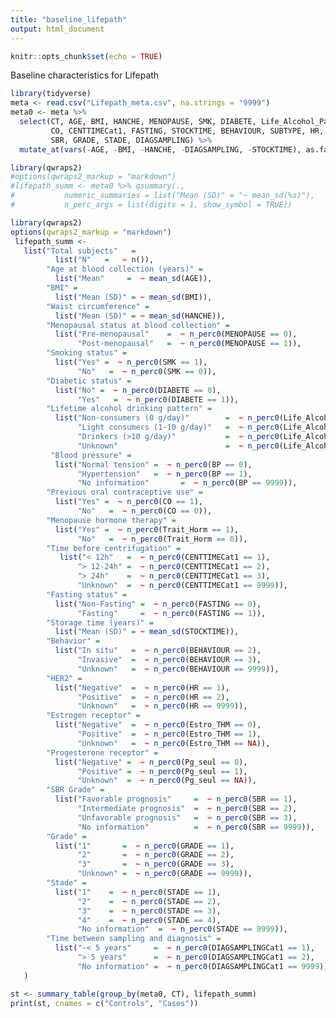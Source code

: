 ```yaml
---
title: "baseline_lifepath"
output: html_document
---
```


```r
knitr::opts_chunk$set(echo = TRUE)
```

Baseline characteristics for Lifepath

```r
library(tidyverse)
meta <- read.csv("Lifepath_meta.csv", na.strings = "9999")
meta0 <- meta %>% 
  select(CT, AGE, BMI, HANCHE, MENOPAUSE, SMK, DIABETE, Life_Alcohol_Pattern_1, BP, Trait_Horm, 
         CO, CENTTIMECat1, FASTING, STOCKTIME, BEHAVIOUR, SUBTYPE, HR, Estro_THM, Pg_seul, 
         SBR, GRADE, STADE, DIAGSAMPLING) %>% 
  mutate_at(vars(-AGE, -BMI, -HANCHE, -DIAGSAMPLING, -STOCKTIME), as.factor)

library(qwraps2)
#options(qwraps2_markup = "markdown")
#lifepath_summ <- meta0 %>% qsummary(.,
#           numeric_summaries = list("Mean (SD)" = "~ mean_sd(%s)"),
#           n_perc_args = list(digits = 1, show_symbol = TRUE))

library(qwraps2)
options(qwraps2_markup = "markdown")
 lifepath_summ <-
   list("Total subjects"   =
          list("N"   =   ~ n()),
        "Age at blood collection (years)" = 
          list("Mean"     =  ~ mean_sd(AGE)),
        "BMI" =
          list("Mean (SD)" = ~ mean_sd(BMI)),
        "Waist circumference" =
          list("Mean (SD)" = ~ mean_sd(HANCHE)),
        "Menopausal status at blood collection" =
          list("Pre-menopausal"    =  ~ n_perc0(MENOPAUSE == 0),
               "Post-menopausal"   =  ~ n_perc0(MENOPAUSE == 1)),
        "Smoking status" =
          list("Yes" =  ~ n_perc0(SMK == 1),
               "No"   =  ~ n_perc0(SMK == 0)),
        "Diabetic status" =
          list("No" =  ~ n_perc0(DIABETE == 0),
               "Yes"   =  ~ n_perc0(DIABETE == 1)),
        "Lifetime alcohol drinking pattern" =
          list("Non-consumers (0 g/day)"        =  ~ n_perc0(Life_Alcohol_Pattern_1 == 0),
               "Light consumers (1-10 g/day)"   =  ~ n_perc0(Life_Alcohol_Pattern_1 == 1),
               "Drinkers (>10 g/day)"           =  ~ n_perc0(Life_Alcohol_Pattern_1 == 2),
               "Unknown"                        =  ~ n_perc0(Life_Alcohol_Pattern_1 == 9999)),
         "Blood pressure" =
          list("Normal tension" =  ~ n_perc0(BP == 0),
               "Hypertension"   =  ~ n_perc0(BP == 1),
               "No information"       =  ~ n_perc0(BP == 9999)),
        "Previous oral contraceptive use" =
          list("Yes" =  ~ n_perc0(CO == 1),
               "No"   =  ~ n_perc0(CO == 0)),
        "Menopause hormone therapy" =
          list("Yes" =  ~ n_perc0(Trait_Horm == 1),
               "No"   =  ~ n_perc0(Trait_Horm == 0)),
        "Time before centrifugation" =
           list("< 12h"   =  ~ n_perc0(CENTTIMECat1 == 1),
               "> 12-24h" =  ~ n_perc0(CENTTIMECat1 == 2),
               "> 24h"    =  ~ n_perc0(CENTTIMECat1 == 3),
               "Unknown"  =  ~ n_perc0(CENTTIMECat1 == 9999)),
        "Fasting status" =
          list("Non-Fasting" =  ~ n_perc0(FASTING == 0),
               "Fasting"     =  ~ n_perc0(FASTING == 1)),
        "Storage time (years)" =
          list("Mean (SD)" = ~ mean_sd(STOCKTIME)),
        "Behavior" =
          list("In situ"   =  ~ n_perc0(BEHAVIOUR == 2),
               "Invasive"  =  ~ n_perc0(BEHAVIOUR == 3),
               "Unknown"   =  ~ n_perc0(BEHAVIOUR == 9999)),
        "HER2" =
          list("Negative"  =  ~ n_perc0(HR == 1),
               "Positive"  =  ~ n_perc0(HR == 2),
               "Unknown"   =  ~ n_perc0(HR == 9999)),
        "Estrogen receptor" =
          list("Negative"  =  ~ n_perc0(Estro_THM == 0),
               "Positive"  =  ~ n_perc0(Estro_THM == 1),
               "Unknown"   =  ~ n_perc0(Estro_THM == NA)),
        "Progesterone receptor" =
          list("Negative" =  ~ n_perc0(Pg_seul == 0),
               "Positive" =  ~ n_perc0(Pg_seul == 1),
               "Unknown"  =  ~ n_perc0(Pg_seul == NA)),
        "SBR Grade" = 
          list("Favorable prognosis"     =  ~ n_perc0(SBR == 1),
               "Intermediate prognosis"  =  ~ n_perc0(SBR == 2),
               "Unfavorable prognosis"   =  ~ n_perc0(SBR == 3),
               "No information"          =  ~ n_perc0(SBR == 9999)),
        "Grade" = 
          list("1"       =  ~ n_perc0(GRADE == 1),
               "2"       =  ~ n_perc0(GRADE == 2),
               "3"       =  ~ n_perc0(GRADE == 3),
               "Unknown" =  ~ n_perc0(GRADE == 9999)),
        "Stade" = 
          list("1"    =  ~ n_perc0(STADE == 1),
               "2"    =  ~ n_perc0(STADE == 2),
               "3"    =  ~ n_perc0(STADE == 3),
               "4"    =  ~ n_perc0(STADE == 4),
               "No information"  =  ~ n_perc0(STADE == 9999)),
        "Time between sampling and diagnosis" =
          list("-< 5 years"     =  ~ n_perc0(DIAGSAMPLINGCat1 == 1),
               "> 5 years"      =  ~ n_perc0(DIAGSAMPLINGCat1 == 2),
               "No information" =  ~ n_perc0(DIAGSAMPLINGCat1 == 9999)),
   )

st <- summary_table(group_by(meta0, CT), lifepath_summ)
print(st, cnames = c("Controls", "Cases"))
```

